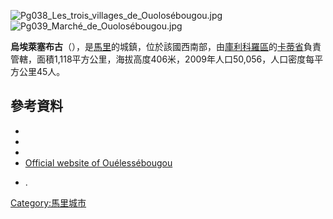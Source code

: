 [[Image:Pg038_Les_trois_villages_de_Ouolosébougou.jpg|right]]
[[Image:Pg039_Marché_de_Ouolosébougou.jpg|thumb]]

'''烏埃萊塞布古'''（{{lang-fr|Ouélessébougou}}），是[[馬里|馬里]]的城鎮，位於該國西南部，由[[庫利科羅區|庫利科羅區]]的[[卡蒂省|卡蒂省]]負責管轄，面積1,118平方公里，海拔高度406米，2009年人口50,056，人口密度每平方公里45人。

==參考資料==
*{{citation|contribution=Common and Fundamental Operational Datasets Registry: Mali |publisher=United Nations Office for the Coordination of Humanitarian Affairs |url=http://cod.humanitarianresponse.info/country-region/mali |deadurl=yes |archiveurl=https://web.archive.org/web/20121214211137/http://cod.humanitarianresponse.info/country-region/Mali |archivedate=2012-12-14 }}
*{{citation | url=http://instat.gov.ml/documentation/koulikoro.pdf | publisher=République de Mali: Institut National de la Statistique | title=Resultats Recensement Général de la Population et de l’Habitat 2009 (Région de Koulikoro) | language=fr | accessdate=2015-07-25 | archive-date=2011-07-22 | archive-url=https://web.archive.org/web/20110722215741/http://instat.gov.ml/documentation/koulikoro.pdf | dead-url=no }}
*{{citation|title=Communes de la Région de Koulikoro |publisher=Ministère de l’administration territoriale et des collectivités locales, République du Mali |url=http://www.matcl.gov.ml/pdf/ComRegKoulikoro.pdf |language=fr |deadurl=yes |archiveurl=https://web.archive.org/web/20120309074136/http://www.matcl.gov.ml/pdf/ComRegKoulikoro.pdf |archivedate=2012-03-09 }}
*[http://ouelessebougoucity.com/ Official website of Ouélessébougou] {{Wayback|url=http://ouelessebougoucity.com/ |date=20140413144209 }}
*{{citation | title=Plan de Sécurité Alimentaire Commune Rurale de Ouélessébougou 2008-2012 | publisher=Commissariat à la Sécurité Alimentaire, République du Mali, USAID-Mali | year=2008 | url=http://www.aec.msu.edu/fs2/mali_fd_strtgy/plans/koulikoro/kati/P_S_A_ouelessebougou.pdf | language=fr | deadurl=yes | archiveurl=https://web.archive.org/web/20120913110532/http://www.aec.msu.edu/fs2/mali_fd_strtgy/plans/koulikoro/kati/P_S_A_ouelessebougou.pdf | archivedate=2012-09-13 }}.

{{Coord|12|0|0|N|7|54|40|W|display=title}}

{{庫利科羅區}}

[[Category:馬里城市|Category:馬里城市]]


{{Mali-geo-stub}}